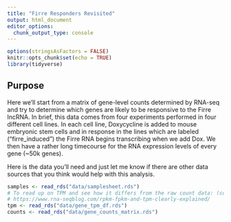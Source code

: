 ```yaml
---
title: "Firre Responders Revisited"
output: html_document
editor_options: 
  chunk_output_type: console
---
```


```r
options(stringsAsFactors = FALSE)
knitr::opts_chunk$set(echo = TRUE)
library(tidyverse)
```

## Purpose

Here we'll start from a matrix of gene-level counts determined by RNA-seq and try to determine which genes are likely to be responsive to the Firre lncRNA. In brief, this data comes from four experiments performed in four different cell lines. In each cell line, Doxycycline is added to mouse embryonic stem cells and in response in the lines which are labeled ("firre_induced") the Firre RNA begins transcribing when we add Dox. We then have a rather long timecourse for the RNA expression levels of every gene (~50k genes).

Here is the data you'll need and just let me know if there are other data sources that you think would help with this analysis.

```r
samples <- read_rds("data/samplesheet.rds")
# To read up on TPM and see how it differs from the raw count data: (counts matrix)
# https://www.rna-seqblog.com/rpkm-fpkm-and-tpm-clearly-explained/
tpm <- read_rds("data/gene_tpm_df.rds")
counts <- read_rds("data/gene_counts_matrix.rds")
```


